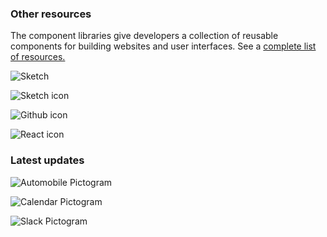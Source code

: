 

### Other resources

The component libraries give developers a collection of reusable components for
building websites and user interfaces. See a
[complete list of resources.](/resources)

<Row className="resource-card-group">
  <Column colMd={4} colLg={4} noGutterSm>
    <ResourceCard
      subTitle="Sketch Theme libraries"
      actionIcon="arrowRight"
      href="/resources#carbon"
      >

![Sketch](./../images/icon/sketch-symbol.svg)

</ResourceCard>
  </Column>
<Column colLg={4} colMd={4} noGutterSm>
  <ResourceCard
    subTitle="IBM.com Web Standards"
    target="_blank"
    href="https://www.ibm.com/standards/web/"
    >

![Sketch icon](./../images/icon/bee_icon.svg)

</ResourceCard>
  </Column>
  <Column colMd={4} colLg={4} noGutterSm>
   <ResourceCard
       subTitle="Carbon for IBM.com Components Repo"
       target="_blank"
       href="https://github.com/carbon-design-system/ibm-dotcom-library"
       >

![Github icon](./../images/icon/github-icon.svg)

</ResourceCard>
  </Column>
<Column colLg={4} colMd={4} noGutterSm>
  <ResourceCard
    subTitle="Carbon for IBM.com React Storybook"
    target="_blank"
    href="https://ibmdotcom-react.mybluemix.net/?path=/story/overview-get-started--default"
    >

![React icon](../images/icon/react-icon.svg)

  </ResourceCard>
</Column>
</Row>

### Latest updates

<Row className="resource-card-group feature-card-group">
<Column colMd={4} colLg={4} noGutterSm>
<ResourceCard
    subTitle="View"
    title="Roadmap"
    actionIcon="launch"
    aspectRatio="1:1"
    target="_blank"
    href="https://github.com/carbon-design-system/ibm-dotcom-library/wiki/Roadmap"
    >

![Automobile Pictogram](../images/icon/automobile.svg)

  </ResourceCard>
</Column>

<Column colMd={4} colLg={4} noGutterSm>
<ResourceCard
    subTitle="View"
    title="Release schedule"
    actionIcon="launch"
    aspectRatio="1:1"
    target="_blank"
    href="https://github.com/carbon-design-system/ibm-dotcom-library/issues"
    >

![Calendar Pictogram](../images/icon/calendar.svg)

  </ResourceCard>
</Column>

<Column colMd={4} colLg={4} noGutterSm>
<ResourceCard
    subTitle="Join"
    title="ibm-digital-design"
    actionIcon="launch"
    aspectRatio="1:1"
    target="_blank"
    href="https://cognitive-app.slack.com/archives/C2PLX8GQ6"
    >

![Slack Pictogram](../images/icon/slack_pictogram.svg)

  </ResourceCard>
</Column>
</Row>
